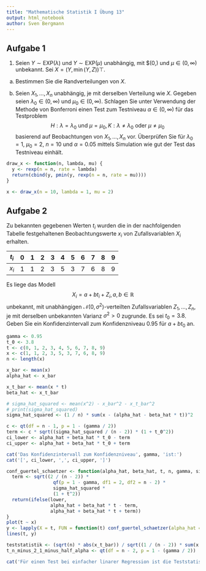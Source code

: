 ```yaml
---
title: "Mathematische Statistik I Übung 13"
output: html_notebook
author: Sven Bergmann
---
```


## Aufgabe 1
1. Seien $Y \sim \text{EXP}(\lambda)$ und $Y \sim \text{EXP}(\mu)$ unabhängig, mit $\lambda\in(0,\infty) und $\mu\in(0,\infty)$ unbekannt. Sei $X = (Y, \min(Y,Z))\top$.

a) Bestimmen Sie die Randverteilungen von $X$.

b) Seien $X_1, \ldots, X_n$ unabhängig, je mit derselben Verteilung wie $X$. Gegeben seien $\lambda_0\in(0,\infty)$ und $\mu_0\in(0,\infty)$. Schlagen Sie unter Verwendung der Methode von Bonferroni einen Test zum Testniveau $\alpha\in(0,\infty)$ für das Testproblem
$$H:\lambda = \lambda_0 \text{ und } \mu = \mu_0, K: \lambda\neq\lambda_0 \text{ oder } \mu\neq\mu_0$$
basierend auf Beobachtungen von $X_1, \ldots, X_n$ vor. Überprüfen Sie für $\lambda_0=1$, $\mu_0=2$, $n = 10$ und $\alpha = 0.05$ mittels Simulation wie gut der Test das Testniveau einhält.
```r
draw_x <- function(n, lambda, mu) {
  y <- rexp(n = n, rate = lambda)
  return(cbind(y, pmin(y, rexp(n = n, rate = mu))))
}
```
```r
x <- draw_x(n = 10, lambda = 1, mu = 2)
```
## Aufgabe 2

Zu bekannten gegebenen Werten $t_i$ wurden die in der nachfolgenden Tabelle festgehaltenen Beobachtungswerte $x_i$ von Zufallsvariablen $X_i$ erhalten.

| $t_i$ | 0 | 1 | 2 | 3 | 4 | 5 | 6 | 7 | 8 | 9 |
|-------|---|---|---|---|---|---|---|---|---|---|
| $x_i$ | 1 | 1 | 2 | 3 | 5 | 3 | 7 | 6 | 8 | 9 |

Es liege das Modell
$$X_i = a + bt_i + Z_i, a, b \in\mathbb{R}$$
unbekannt,
mit unabhängigen $\mathcal{N}(0, \sigma^2)$-verteilten Zufallsvariablen $Z_1, \ldots, Z_n$,
je mit derselben unbekannten Varianz $\sigma^2 > 0$ zugrunde.
Es sei $t_0 = 3.8$.
Geben Sie ein Konfidenzintervall zum Konfidenzniveau $0.95$ für $a + bt_0$ an.
```r
gamma <- 0.95
t_0 <- 3.8
t <- c(0, 1, 2, 3, 4, 5, 6, 7, 8, 9)
x <- c(1, 1, 2, 3, 5, 3, 7, 6, 8, 9)
n <- length(x)
```
```r
x_bar <- mean(x)
alpha_hat <- x_bar

x_t_bar <- mean(x * t)
beta_hat <- x_t_bar

# sigma_hat_squared <- mean(x^2) - x_bar^2 - x_t_bar^2
# print(sigma_hat_squared)
sigma_hat_squared <- (1 / n) * sum(x - (alpha_hat - beta_hat * t))^2

c <- qt(df = n - 1, p = 1 - (gamma / 2))
term <- c * sqrt((sigma_hat_squared / (n - 2)) * (1 + t_0^2))
ci_lower <- alpha_hat + beta_hat * t_0 - term
ci_upper <- alpha_hat + beta_hat * t_0 + term

cat('Das Konfidenzintervall zum Konfidenzniveau', gamma, 'ist:')
cat('[', ci_lower, ',', ci_upper, ']')
```
```r
conf_guertel_schaetzer <- function(alpha_hat, beta_hat, t, n, gamma, sigma_hat_squared, lower) {
  term <- sqrt((2 / (n - 2)) *
                 qf(p = 1 - gamma, df1 = 2, df2 = n - 2) *
                 sigma_hat_squared *
                 (1 + t^2))
  return(ifelse(lower,
                alpha_hat + beta_hat * t - term,
                alpha_hat + beta_hat * t + term))
}
plot(t ~ x)
y <- lapply(X = t, FUN = function(t) conf_guertel_schaetzer(alpha_hat = alpha_hat, beta_hat = beta_hat, t = t, n = n, gamma = gamma, sigma_hat_squared = sigma_hat_squared, lower = TRUE))
lines(t, y)
```
```r
teststatistik <- (sqrt(n) * abs(x_t_bar)) / sqrt((1 / (n - 2)) * sum(x - x_bar - x_t_bar * t)^2)
t_n_minus_2_1_minus_half_alpha <- qt(df = n - 2, p = 1 - (gamma / 2))

cat('Für einen Test bei einfacher linarer Regression ist die Teststatistik:', teststatistik, 'und das zu vergleichende Quantil:', t_n_minus_2_1_minus_half_alpha)
```
